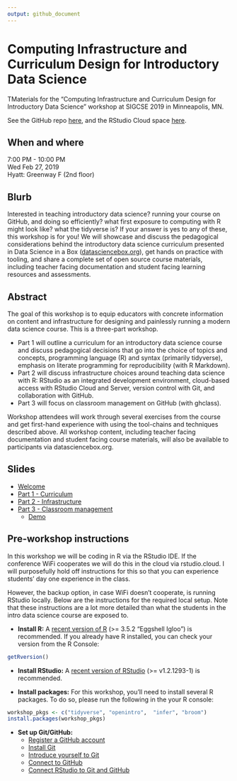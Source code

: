 ```yaml
---
output: github_document
---
```


# Computing Infrastructure and Curriculum Design for Introductory Data Science

TMaterials for the "Computing Infrastructure and Curriculum Design for Introductory Data Science" workshop at SIGCSE 2019 in Minneapolis, MN.

See the GitHub repo [here](https://github.com/mine-cetinkaya-rundel/ds-sigcse), 
and the RStudio Cloud space [here](http://rstd.io/sigcse19-cloud).

## When and where

7:00 PM - 10:00 PM  
Wed Feb 27, 2019  
Hyatt: Greenway F (2nd floor)
 
## Blurb

Interested in teaching introductory data science? running your course on GitHub, 
and doing so efficiently? what first exposure to computing with R might look 
like? what the tidyverse is? If your answer is yes to any of these, this 
workshop is for you! We will showcase and discuss the pedagogical considerations 
behind the introductory data science curriculum presented in Data Science in a 
Box ([datasciencebox.org](https://datasciencebox.org/)), get hands on practice 
with tooling, and share a complete set of open source course materials, 
including teacher facing documentation and student facing learning resources 
and assessments.

## Abstract

The goal of this workshop is to equip educators with concrete information on 
content and infrastructure for designing and painlessly running a modern data 
science course. This is a three-part workshop. 

- Part 1 will outline a curriculum for an introductory data science course and 
discuss pedagogical decisions that go into the choice of topics and concepts, 
programming language (R) and syntax (primarily tidyverse), emphasis on literate 
programming for reproducibility (with R Markdown). 
- Part 2 will discuss infrastructure choices around teaching data science with 
R: RStudio as an integrated development environment, cloud-based access with 
RStudio Cloud and Server, version control with Git, and collaboration with 
GitHub. 
- Part 3 will focus on classroom management on GitHub (with ghclass). 

Workshop attendees will work through several exercises from the course and get 
first-hand experience with using the tool-chains and techniques described above. 
All workshop content, including teacher facing documentation and student facing 
course materials, will also be available to participants via datasciencebox.org.

## Slides

- [Welcome](https://mine-cetinkaya-rundel.github.io/ds-sigcse/slides/00-welcome/00-welcome.html)
- [Part 1 - Curriculum](https://mine-cetinkaya-rundel.github.io/ds-sigcse/slides/01-curriculum/01-curriculum.html)
- [Part 2 - Infrastructure](https://mine-cetinkaya-rundel.github.io/ds-sigcse/slides/02-infrastructure/02-infrastructure.html)
- [Part 3 - Classroom management](https://mine-cetinkaya-rundel.github.io/ds-sigcse/slides/03-classroom/03-classroom.html)
  - [Demo](https://github.com/mine-cetinkaya-rundel/ds-sigcse/tree/master/demo)

## Pre-workshop instructions

In this workshop we will be coding in R via the RStudio IDE. If the conference 
WiFi cooperates we will do this in the cloud via rstudio.cloud. I will 
purposefully hold off instructions for this so that you can experience students' 
day one experience in the class.

However, the backup option, in case WiFi doesn't cooperate, is running RStudio locally. Below are the instructions for the required local setup. Note that 
these instructions are a lot more detailed than what the students in the intro 
data science course are exposed to.

- **Install R:** A [recent version of R](https://cran.rstudio.com/) (>= 3.5.2 "Eggshell Igloo") is recommended. If you already have R installed, you can check your version from the R Console:

```r
getRversion()
```

- **Install RStudio:** A [recent version of RStudio](https://www.rstudio.com/products/rstudio/download/preview/) (>= v1.2.1293-1)  is recommended.

- **Install packages:** For this workshop, you'll need to install several R packages. To do so, please run the following in the your R console:

```r
workshop_pkgs <- c("tidyverse", "openintro",  "infer", "broom")
install.packages(workshop_pkgs)
```

- **Set up Git/GitHub:**
  - [Register a GitHub account](https://happygitwithr.com/github-acct.html)
  - [Install Git](https://happygitwithr.com/install-git.html)
  - [Introduce yourself to Git](https://happygitwithr.com/hello-git.html)
  - [Connect to GitHub](https://happygitwithr.com/push-pull-github.html)
  - [Connect RStudio to Git and GitHub](https://happygitwithr.com/rstudio-git-github.html)

